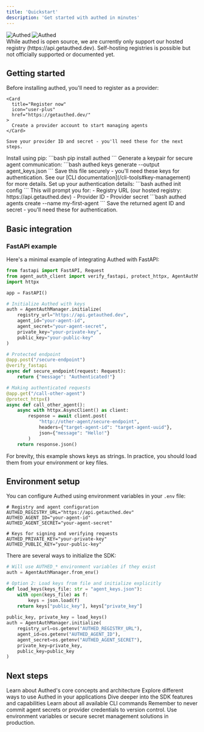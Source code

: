```yaml
---
title: 'Quickstart'
description: 'Get started with authed in minutes'
---
```


<div className="flex justify-center my-10">
  <img
    className="block dark:hidden w-[360px]"
    src="/logo/dark.svg"
    alt="Authed"
  />
  <img
    className="hidden dark:block w-[360px]"
    src="/logo/light.svg"
    alt="Authed"
  />
</div>

<Note>
  While authed is open source, we are currently only support our hosted registry (https://api.getauthed.dev). Self-hosting registries is possible but not officially supported or documented yet.
</Note>

## Getting started

<Steps>
  <Step title="Register as a provider">
    Before installing authed, you'll need to register as a provider:
    
    <Card
      title="Register now"
      icon="user-plus"
      href="https://getauthed.dev/"
    >
      Create a provider account to start managing agents
    </Card>
    
    Save your provider ID and secret - you'll need these for the next steps.
  </Step>

  <Step title="Install authed">
    Install using pip:
    ```bash
    pip install authed
    ```
  </Step>

  <Step title="Generate keypair">
    Generate a keypair for secure agent communication:
    ```bash
    authed keys generate --output agent_keys.json
    ```
    Save this file securely - you'll need these keys for authentication. See our [CLI documentation](/cli-tools#key-management) for more details.
  </Step>

  <Step title="Initialize configuration">
    Set up your authentication details:
    ```bash
    authed init config
    ```
    This will prompt you for:
    - Registry URL (our hosted registry: https://api.getauthed.dev)
    - Provider ID
    - Provider secret

  </Step>

  <Step title="Create your first agent">
    ```bash
    authed agents create --name my-first-agent
    ```
    Save the returned agent ID and secret - you'll need these for authentication.
  </Step>
</Steps>

## Basic integration

### FastAPI example

Here's a minimal example of integrating Authed with FastAPI:

```python
from fastapi import FastAPI, Request
from agent_auth_client import verify_fastapi, protect_httpx, AgentAuthManager
import httpx

app = FastAPI()

# Initialize Authed with keys
auth = AgentAuthManager.initialize(
    registry_url="https://api.getauthed.dev",
    agent_id="your-agent-id",
    agent_secret="your-agent-secret",
    private_key="your-private-key",
    public_key="your-public-key"
)

# Protected endpoint
@app.post("/secure-endpoint")
@verify_fastapi
async def secure_endpoint(request: Request):
    return {"message": "Authenticated!"}

# Making authenticated requests
@app.get("/call-other-agent")
@protect_httpx()
async def call_other_agent():
    async with httpx.AsyncClient() as client:
        response = await client.post(
            "http://other-agent/secure-endpoint",
            headers={"target-agent-id": "target-agent-uuid"},
            json={"message": "Hello!"}
        )
    return response.json()
```

<Note>
  For brevity, this example shows keys as strings. In practice, you should load them from your environment or key files.
</Note>

## Environment setup

You can configure Authed using environment variables in your `.env` file:

```bash:.env
# Registry and agent configuration
AUTHED_REGISTRY_URL="https://api.getauthed.dev"
AUTHED_AGENT_ID="your-agent-id"
AUTHED_AGENT_SECRET="your-agent-secret"

# Keys for signing and verifying requests
AUTHED_PRIVATE_KEY="your-private-key"
AUTHED_PUBLIC_KEY="your-public-key"
```

There are several ways to initialize the SDK:

```python
# Will use AUTHED_* environment variables if they exist
auth = AgentAuthManager.from_env()

# Option 2: Load keys from file and initialize explicitly
def load_keys(keys_file: str = "agent_keys.json"):
    with open(keys_file) as f:
        keys = json.load(f)
    return keys["public_key"], keys["private_key"]
    
public_key, private_key = load_keys()
auth = AgentAuthManager.initialize(
    registry_url=os.getenv("AUTHED_REGISTRY_URL"),
    agent_id=os.getenv("AUTHED_AGENT_ID"),
    agent_secret=os.getenv("AUTHED_AGENT_SECRET"),
    private_key=private_key,
    public_key=public_key
)
```

## Next steps

<CardGroup cols={2}>
  <Card
    title="Core concepts"
    icon="book"
    href="/what-is-authed"
  >
    Learn about Authed's core concepts and architecture
  </Card>
  <Card
    title="Use cases"
    icon="lightbulb"
    href="/capabilities"
  >
    Explore different ways to use Authed in your applications
  </Card>
  <Card
    title="SDK guide"
    icon="code"
    href="/sdk-guide"
  >
    Dive deeper into the SDK features and capabilities
  </Card>
  <Card
    title="CLI reference"
    icon="terminal"
    href="/cli-tools"
  >
    Learn about all available CLI commands
  </Card>
</CardGroup>

<Note>
  Remember to never commit agent secrets or provider credentials to version control.
  Use environment variables or secure secret management solutions in production.
</Note>
